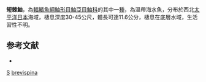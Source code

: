 {{Speciesbox
| taxon = Scorpaena brevispina
| status = NE
| status_system = IUCN3.1
| binomial_authority = [[Motomura|Motomura]] & [[Senou|Senou]], 2008
| synonyms = 
}}
'''短棘鮋'''，為[[輻鰭魚綱|輻鰭魚綱]][[鮋形目|鮋形目]][[鮋亞目|鮋亞目]][[鮋科|鮋科]]的其中一[[種|種]]，為溫帶海水魚，分布於西北[[太平洋|太平洋]][[日本|日本]]海域，棲息深度30-45公尺，體長可達11.6公分，棲息在底層水域，生活習性不明。

==参考文献==
*{{FishBase_species|genus=Scorpaena|species=brevispina|year=2014|month=7}}

{{taxonbar}}
[[Category:2008年描述的鱼类|S]]
[[Category:鮋屬|brevispina]]